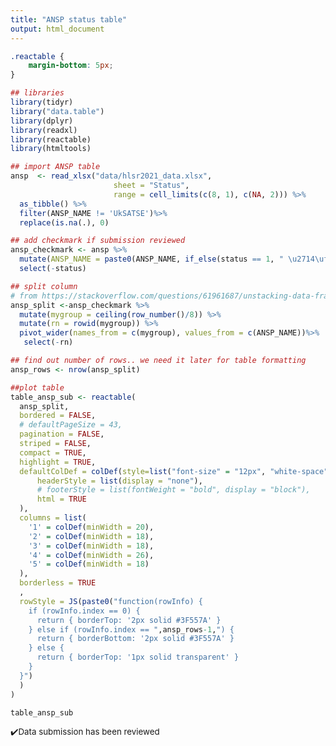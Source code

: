 ```yaml
---
title: "ANSP status table"
output: html_document
---
```


```css

.reactable {
    margin-bottom: 5px;
}

```

```r
## libraries
library(tidyr)
library("data.table")
library(dplyr)
library(readxl)
library(reactable)
library(htmltools)
```

```r
## import ANSP table
ansp  <- read_xlsx("data/hlsr2021_data.xlsx",
                       sheet = "Status",
                       range = cell_limits(c(8, 1), c(NA, 2))) %>%
  as_tibble() %>% 
  filter(ANSP_NAME != 'UkSATSE')%>%
  replace(is.na(.), 0)

## add checkmark if submission reviewed
ansp_checkmark <- ansp %>% 
  mutate(ANSP_NAME = paste0(ANSP_NAME, if_else(status == 1, " \u2714\ufe0f",""))) %>% 
  select(-status)

## split column 
# from https://stackoverflow.com/questions/61961687/unstacking-data-frame-by-columns-in-r
ansp_split <-ansp_checkmark %>% 
  mutate(mygroup = ceiling(row_number()/8)) %>%  
  mutate(rn = rowid(mygroup)) %>% 
  pivot_wider(names_from = c(mygroup), values_from = c(ANSP_NAME))%>%
   select(-rn)

## find out number of rows.. we need it later for table formatting
ansp_rows <- nrow(ansp_split)

##plot table
table_ansp_sub <- reactable(
  ansp_split,
  bordered = FALSE,
  # defaultPageSize = 43,
  pagination = FALSE,
  striped = FALSE,
  compact = TRUE,
  highlight = TRUE,
  defaultColDef = colDef(style=list("font-size" = "12px", "white-space"= "wrap"),
      headerStyle = list(display = "none"),
      # footerStyle = list(fontWeight = "bold", display = "block"),
      html = TRUE
  ),
  columns = list(
    '1' = colDef(minWidth = 20),
    '2' = colDef(minWidth = 18),
    '3' = colDef(minWidth = 18),
    '4' = colDef(minWidth = 26),
    '5' = colDef(minWidth = 18)
  ),
  borderless = TRUE
  ,
  rowStyle = JS(paste0("function(rowInfo) {
    if (rowInfo.index == 0) {
      return { borderTop: '2px solid #3F557A' }
    } else if (rowInfo.index == ",ansp_rows-1,") {
      return { borderBottom: '2px solid #3F557A' }
    } else {
      return { borderTop: '1px solid transparent' }
    }
  }")
  )
)

table_ansp_sub
```
<p style = "font-size:10pt; text-align: left">✔️Data submission has been reviewed</p>
